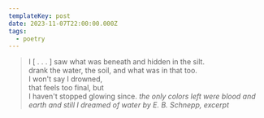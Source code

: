 ```yaml
---
templateKey: post
date: 2023-11-07T22:00:00.000Z
tags:
  - poetry
---
```

> I  [ . . . ] saw what was beneath and hidden in the silt.<br/>
> drank the water, the soil, and what was in that too.<br/>
> I won't say I drowned,<br/>
> that feels too final, but<br/>
> I haven't stopped glowing since.
> <cite><i>the only colors left were blood and earth and still I dreamed of water</i> by E. B. Schnepp, excerpt</cite>
